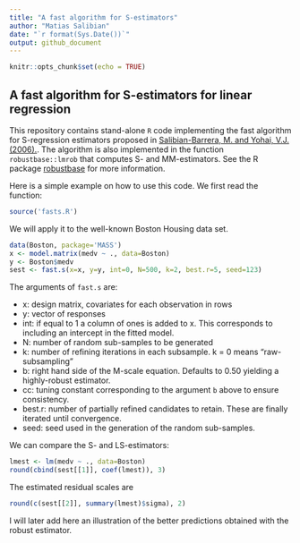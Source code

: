 ```yaml
---
title: "A fast algorithm for S-estimators"
author: "Matias Salibian"
date: "`r format(Sys.Date())`"
output: github_document
---
```



```r
knitr::opts_chunk$set(echo = TRUE)
```

## A fast algorithm for S-estimators for linear regression

This repository contains stand-alone `R` code implementing
the fast algorithm for S-regression estimators
proposed in 
[Salibian-Barrera, M. and Yohai, V.J. (2006).](http://dx.doi.org/10.1198/106186006X113629). 
The algorithm is also implemented 
in the function `robustbase::lmrob` that 
computes S- and MM-estimators. See the R package [robustbase](http://cran.r-project.org/web/packages/robustbase/index.html)
for more information.

Here is a simple example on how to use this code. We first 
read the function:
```r
source('fasts.R')
```
We will apply it to the well-known Boston Housing data set. 
```r
data(Boston, package='MASS')
x <- model.matrix(medv ~ ., data=Boston)
y <- Boston$medv
sest <- fast.s(x=x, y=y, int=0, N=500, k=2, best.r=5, seed=123)
```
The arguments of `fast.s` are:

* x: design matrix, covariates for each observation in rows
* y: vector of responses
* int: if equal to 1 a column of ones is added to x. This corresponds to including an intercept in the fitted model.
* N:  number of random sub-samples to be generated
* k: number of refining iterations in each subsample. k = 0 means "raw-subsampling"
* b: right hand side of the M-scale equation. Defaults to 0.50 yielding a highly-robust
estimator. 
* cc: tuning constant corresponding to the argument `b` above to ensure consistency.
* best.r: number of partially refined candidates to retain. These are finally iterated until convergence.
* seed: seed used in the generation of the random sub-samples. 

We can compare the S- and LS-estimators:
```r
lmest <- lm(medv ~ ., data=Boston)
round(cbind(sest[[1]], coef(lmest)), 3)
```
The estimated residual scales are
```r
round(c(sest[[2]], summary(lmest)$sigma), 2)
```

I will later add here an illustration of the better predictions obtained
with the robust estimator.


